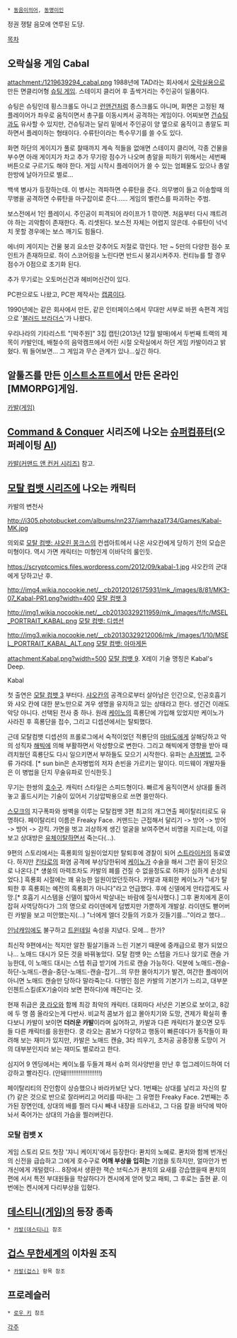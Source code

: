  * [[동음이의어]], [[동명이인]]

정권 쟁탈 음모에 연루된 도당.

[[목차]]

== 오락실용 게임 Cabal ==

attachment:/1219639294_cabal.png
{{{#!html
<iframe width="420" height="315" src="http://www.youtube.com/embed/7EYmcF_uZmw" frameborder="0" allowfullscreen></iframe>
}}}
1988년에 TAD라는 회사에서 [[오락실]]용으로 만든 면클리어형 [[슈팅 게임]]. 스테이지 클리어 후 촐싹거리는 주인공이 일품이다.

슈팅은 슈팅인데 횡스크롤도 아니고 [[런앤건]]처럼 종스크롤도 아니며, 화면은 고정된 채 플레이어가 좌우로 움직이면서 총구를 이동시켜서 공격하는 게임이다. 어찌보면 [[건슈팅]]과도 유사할 수 있지만, 건슈팅과는 달리 밑에서 주인공이 양 옆으로 움직이고 총알도 피하면서 플레이하는 형태이다. 수류탄이라는 특수무기를 쓸 수도 있다.

화면 하단의 게이지가 풀로 찰때까지 계속 적들을 없애면 스테이지 클리어, 각종 건물을 부수면 아래 게이지가 차고 추가 무기랑 점수가 나오며 총알을 피하기 위해서는 세번째 버튼으로 구르기도 해야 한다. 게임 시작시 플레이어가 쓸 수 있는 엄폐물도 있으나 총알 한방에 날아가므로 별로...

백색 병사가 등장하는데. 이 병사는 격파하면 수류탄을 준다. 의무병이 들고 이송할때 의무병을 공격하면 수류탄을 마구잡이로 준다...... 게임의 벨런스를 파괴하는 주범.

보스전에서 1인 플레이시. 주인공이 피격되어 라이프가 1 깎이면. 처음부터 다시 꺠트려야 하는 괴악함이 존재한다. 즉. 리셋된다. 보스전 자체는 어렵지 않은데. 수류탄이 넉넉치 못할 경우에는 보스 깨기도 힘들다.

에너미 게이지는 건물 붕괴 요소만 갖추어도 저절로 깎인다. 1만 ~ 5만의 다양한 점수 포인트가 존재하므로. 하이 스코어링을 노린다면 반드시 붕괴시켜주자. 컨티뉴를 할 경우 점수가 0점으로 초기화 된다.

추가 무기로는 오토머신건과 헤비머신건이 있다.  

PC판으로도 나왔고, PC판 제작사는 [[캡콤]]이다.

1990년에는 같은 회사에서 만든, 같은 인터페이스에서 무대만 서부로 바뀐 속편격 게임으로 '[[블러드 브라더스]]'가 나왔다.

우리나라의 기타리스트 "[박주원]" 3집 캡틴(2013년 12월 발매)에서 두번째 트랙의 제목이 카발인데, 배철수의 음악캠프에서 어린 시절 오락실에서 하던 게임 카발이라고 밝혔다. 뭐 들어보면... 그 게임과 무슨 관계가 있나...싶긴 하다.

== 알툴즈를 만든 [[이스트소프트]]에서 만든 온라인 [MMORPG]게임. ==
[[카발(게임)]]

== [[Command & Conquer]] 시리즈에 나오는 [[슈퍼컴퓨터]](오퍼레이팅 [[AI]]) ==
[[카발(커맨드 앤 컨커 시리즈)]] 참고.

== [[모탈 컴뱃 시리즈]]에 나오는 캐릭터 ==
카발의 변천사

http://i305.photobucket.com/albums/nn237/iamrhaza1734/Games/Kabal-MK.jpg

의외로 [[모탈 컴뱃: 샤오린 몽크스]]의 컨셉아트에서 나온 샤오칸에게 당하기 전의 모습은 미형이다. 역시 가면 캐릭터는 미형인게 이바닥의 룰인듯.

https://scryptcomics.files.wordpress.com/2012/09/kabal-1.jpg
샤오칸의 군대에게 당하고난 후.

http://img4.wikia.nocookie.net/__cb20120126175931/mk_/images/8/81/MK3-07_Kabal-PR1.png?width=400
[[모탈 컴뱃 3]]

http://img1.wikia.nocookie.net/__cb20130329211959/mk_/images/f/fc/MSEL_PORTRAIT_KABAL.png
[[모탈 컴뱃: 디셉션]]

http://img3.wikia.nocookie.net/__cb20130329212006/mk_/images/1/10/MSEL_PORTRAIT_KABAL_ALT.png
[[모탈 컴뱃: 아마게돈]]

attachment:Kabal.png?width=500
[[모탈 컴뱃 9]]. X레이 기술 명칭은 Kabal's Deep.

Kabal

첫 출연은 [[모탈 컴뱃 3]] 부터다.
[[샤오칸]]의 공격으로부터 살아남은 인간으로, 인공호흡기와 샤오 칸에 대한 분노만으로 겨우 생명을 유지하고 있는 상태라고 한다. 생긴건 이래도 악당 아니다. 선택된 전사 중 하나. 원래 [[케이노]]의 흑룡단에 가입해 있었지만 케이노가 사라진 후 흑룡단을 접수, 그리고 디셉션에서는 탈퇴했다.

근데 모탈컴뱃 디셉션의 프롤로그에서 숙적이었던 적룡단의 [[마바도]]에게 살해당하고 악의 성직자 [[해빅]]에 의해 부활하면서 악성향으로 변한다. 그리고 해빅에게 영향을 받아 때려치웠던 흑룡단도 다시 일으키면서 부하들도 모으기 시작한다. 유파는 [[손자병법]], 고주류 가라데. [* sun bin은 손자병법의 저자 손빈을 가르키는 말이다. 미드웨이 개발자들은 이 병법을 단지 무술유파로 인식한듯.]

무기는 한쌍의 [[호수구]]. 캐릭터 스타일은 스피드형이다. 빠르게 움직이면서 상대를 돌려놓고 홀드시키는 기술이 있어서 기상압박용으로 쓰면 쓸만하다.

{{{#!html
<object width="640" height="385"><param name="movie" value="http://www.youtube.com/v/K6zm05elnGw&amp;hl=ko_KR&amp;fs=1"></param><param name="allowFullScreen" value="true"></param><param name="allowscriptaccess" value="always"></param><embed src="http://www.youtube.com/v/K6zm05elnGw&amp;hl=ko_KR&amp;fs=1" type="application/x-shockwave-flash" allowscriptaccess="always" allowfullscreen="true" width="640" height="385"></embed></object><br>
}}}

[[스모크]]의 지구폭파와 쌍벽을 이루는 모탈컴뱃 3편 최고의 개그연출 페이탈리티로도 유명하다. 페이탈리티 이름은 Freaky Face. 커맨드는 근접해서 달리기 -> 방어 -> 방어 -> 방어 -> 강킥. 가면을 벗고 괴상하게 생긴 얼굴을 보여주면서 비명을 지르는데, 이걸 보고 상대방은 [[유체이탈]]하면서 죽는다(...).

9편의 스토리에서는 흑룡회의 일원이었지만 탈퇴후에 경찰이 되어 [[스트라이커]]의 동료였다. 하지만 [[킨타로]]의 화염 공격에 부상당한뒤에 [[케이노]]가 수술을 해서 그런 꼴이 된것으로 나온다.[* 섕쑹의 마력조차도 카발의 폐를 건질 수 없을정도로 허파가 심하게 손상되었다.] 흑룡회 시절에는 꽤 유능한 일원이었던듯하다. 카발과 재회한 케이노가 "네가 탈퇴한 후 흑룡회는 예전의 흑룡회가 아니다"라고 언급했다. 후에 신델에게 안타깝게도 사망.[* 호흡기 시스템을 신델이 밟아서 박살내는 바람에 질식사했다.] 그후 콴치에게 혼이 잡혀 사역당하다가 그의 명으로 라이덴에게 덤볐지만 가뿐하게 개발살. 라이덴도 뻗어버린 카발을 보고 미안했는지(...) "너에게 엘더 갓들의 가호가 깃들기를..."이라고 했다...

[[인남캐]]임에도 불구하고 [[트윈테일]] 속성을 지녔다. 모에... 한가?

최신작 9편에서는 적지만 알찬 필살기들과 느린 기본기 때문에 중캐급으로 평가 되었으나... 노매드 대시가 모든 것을 바꿔놓았다. 모탈 컴뱃 9는 스텝을 가드나 앉기로 캔슬 가능한데, 이 노매드 대시는 스텝 취급 받기에 가드로 캔슬 가능하다. 덕분에 노매드-캔슬-하단-노매드-캔슬-중단-노매드-캔슬-잡기...의 무한 몰아치기가 발견, 여간한 플레이어 아니면 노매드 캔슬만 당하다 말라죽는다. 다행인 점은 카발의 기본기가 느리고, 대부분 인첸트스킬(EX기술이라 보면 편하다)에 깨진다는 것.

현재 취급은 [[쿵 라오]]와 함께 최강 최악의 캐릭터. 대회마다 서넛은 기본으로 보이고, 8강에 두 명 쯤 올라오는게 다반사. 비교적 콤보가 쉽고 몰아치기와 도망, 견제가 확실히 좋다보니 카발이 보이면 '''더러운 카발'''이라며 싫어하고, 카발과 다른 캐릭터가 붙으면 모두들 다른 캐릭터를 응원한다. 쿵 라오는 콤보가 다양하고 행동이 빠른데다가 동작들이 화려해 보는 재미가 있지만, 카발은 노매드 캔슬, 3타 띄우기, 초저공 공중장풍 도망이 거의 대부분인지라 보는 재미도 별로라고 한다.

심지어 9 엔딩에서는 케이노를 두들겨 패서 슈퍼 의사양반을 만난 후 업그레이드하여 더 강하고 빨라진다. (안돼!!!!!!!!!!!!!!!!!!!)  

페이탈리티의 잔인함이 상승했으나 바라카보단 낮다. 1번째는 상대를 날리고 자신의 칼(?) 같은 것으로 반으로 잘라버리고 머리를 따내는 그 유명한 Freaky Face. 2번째는 추가된 장면인데, 상대의 배를 찔러 다시 빼내 내장을 드러내고, 그 다음 칼을 바닥에 박아놔서 죽어가는 상대의 가슴을 찔러버린다.

=== 모탈 컴뱃 X ===
게임 스토리 모드 첫장 '쟈니 케이지'에서 등장한다: 콴치의 노예로. 콴치와 함께 번개신의 신전을 급습하고 그에게 호수구로 '''어깨 부상을 입히는''' 기염을 토하지만, 얼마안가 번개신에게 개털렸다... 8장에서 생환한 잭슨 브릭스가 콴치의 요새를 강습했을때 콴치의 편에 서서 특전 부대원들을 학살하다가 켄시에게 얻어 맞고 패퇴, 그 후로는 출현 끝. 이번에는 켄시에게 다리부상을 입혔다.

== [[데스티니(게임)]]의 등장 종족 ==
 * [[카발(데스티니)]] 참조

== [[겁스 무한세계]]의 이차원 조직 ==
 * [[카발(겁스)]] 항목 참조

== 프로레슬러 ==
 * [[로우 키]] 참조

[[각주]]
